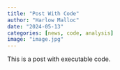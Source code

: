 ```yaml
---
title: "Post With Code"
author: "Harlow Malloc"
date: "2024-05-13"
categories: [news, code, analysis]
image: "image.jpg"
---
```


This is a post with executable code.
